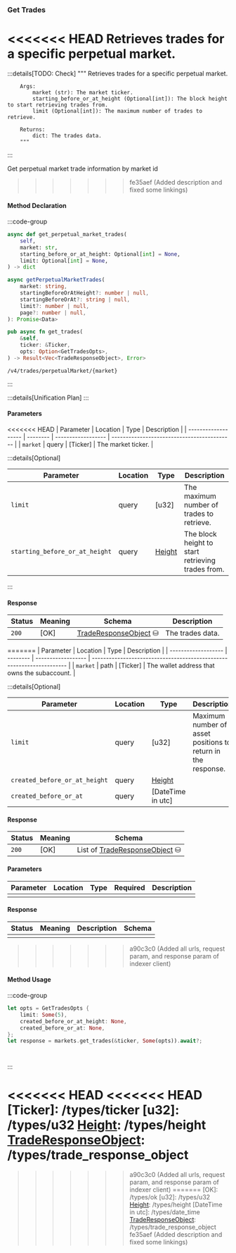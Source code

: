 ### Get Trades

<<<<<<< HEAD
Retrieves trades for a specific perpetual market.
=======
:::details[TODO: Check]
        """
        Retrieves trades for a specific perpetual market.

        Args:
            market (str): The market ticker.
            starting_before_or_at_height (Optional[int]): The block height to start retrieving trades from.
            limit (Optional[int]): The maximum number of trades to retrieve.

        Returns:
            dict: The trades data.
        """
:::

Get perpetual market trade information by market id
>>>>>>> fe35aef (Added description and fixed some linkings)

#### Method Declaration

:::code-group

```python [Python]
async def get_perpetual_market_trades(
    self,
    market: str,
    starting_before_or_at_height: Optional[int] = None,
    limit: Optional[int] = None,
) -> dict
```

```typescript [TypeScript]
async getPerpetualMarketTrades(
    market: string,
    startingBeforeOrAtHeight?: number | null,
    startingBeforeOrAt?: string | null,
    limit?: number | null,
    page?: number | null,
): Promise<Data>
```

```rust [Rust]
pub async fn get_trades(
    &self,
    ticker: &Ticker,
    opts: Option<GetTradesOpts>,
) -> Result<Vec<TradeResponseObject>, Error>
```

```url [API]
/v4/trades/perpetualMarket/{market}
```

:::

:::details[Unification Plan]
:::

#### Parameters

<<<<<<< HEAD
| Parameter           | Location | Type               | Description                                 |
| ------------------- | -------- | ------------------ | ------------------------------------------- |
| `market`            | query    | [Ticker]           | The market ticker.                          |

:::details[Optional]

| Parameter                      | Location | Type                      | Description                                                  |
| ------------------------------ | -------- | ------------------------- | ------------------------------------------------------------ |
| `limit`                        | query    | [u32]                     | The maximum number of trades to retrieve. |
| `starting_before_or_at_height` | query    | [Height]                  | The block height to start retrieving trades from. |

:::

#### Response

| Status | Meaning     | Schema                  | Description      |
| ------ | ----------- | ----------------------- | ---------------- |
| `200`  | [OK]        | [TradeResponseObject] ⛁ | The trades data. |
=======
| Parameter           | Location | Type               | Description                                                           |
| ------------------- | -------- | ------------------ | --------------------------------------------------------------------- |
| `market`           | path    | [Ticker]          | The wallet address that owns the subaccount.                          |

:::details[Optional]

| Parameter                     | Location | Type                      | Description                                                  |
| ----------------------------- | -------- | ------------------------- | ------------------------------------------------------------ |
| `limit`                       | query    | [u32]                     | Maximum number of asset positions to return in the response. |
| `created_before_or_at_height` | query | [Height] | |
| `created_before_or_at`    | query | [DateTime in utc] | |

#### Response

| Status | Meaning     | Schema                          |
| ------ | ----------- | ------------------------------- |
| `200`  | [OK]        | List of [TradeResponseObject] ⛁ |

#### Parameters

| Parameter | Location | Type  | Required | Description |
| --------- | -------- | ----- | -------- | ----------- |
|           |          |       |          |             |

#### Response

| Status | Meaning | Description | Schema |
| ------ | ------- | ----------- | ------ |
|        |         |             |        |
>>>>>>> a90c3c0 (Added all urls, request param, and response param of indexer client)

#### Method Usage

:::code-group

```rust [Rust]
let opts = GetTradesOpts {
    limit: Some(5),
    created_before_or_at_height: None,
    created_before_or_at: None,
};
let response = markets.get_trades(&ticker, Some(opts)).await?;
```

```python [Python]

```

```typescript [TypeScript]

```

:::

<<<<<<< HEAD
<<<<<<< HEAD
[Ticker]: /types/ticker
[u32]: /types/u32
[Height]: /types/height
[TradeResponseObject]: /types/trade_response_object
=======
[Height]: /types/height
[DateTime]: /types/date_time
[TradeResponseObject]: /types/trade_response_object
>>>>>>> a90c3c0 (Added all urls, request param, and response param of indexer client)
=======
[OK]: /types/ok
[u32]: /types/u32
[Height]: /types/height
[DateTime in utc]: /types/date_time
[TradeResponseObject]: /types/trade_response_object
>>>>>>> fe35aef (Added description and fixed some linkings)
